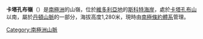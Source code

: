 {{Coord|78|5|S|163|24|E|source:GNIS|display=title}}

'''卡塔孔布嶺'''（{{lang-en|Catacomb Ridge}}）是[[南極洲|南極洲]]的山嶺，位於[[維多利亞地|維多利亞地]]的[[斯科特海岸|斯科特海岸]]，處於[[卡塔孔布山|卡塔孔布山]]以南，屬於[[丹頓山脈|丹頓山脈]]的一部分，海拔高度1,280米，現時由[[南極條約體系|南極條約體系]]管理。

{{DEFAULTSORT:Catacomb Ridge}}
[[Category:南極洲山脈|Category:南極洲山脈]]


{{ScottCoast-geo-stub}}